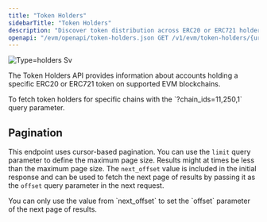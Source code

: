 ```yaml
---
title: "Token Holders"
sidebarTitle: "Token Holders"
description: "Discover token distribution across ERC20 or ERC721 holders, ranked by wallet value."
openapi: "/evm/openapi/token-holders.json GET /v1/evm/token-holders/{uri}"
---
```



![Type=holders Sv](/images/type=holders.svg)

The Token Holders API provides information about accounts holding a specific ERC20 or ERC721 token on supported EVM blockchains.

<Note>
To fetch token holders for specific chains with the `?chain_ids=11,250,1` query parameter.
</Note>

<Accordion title="Supported Chains">
  <SupportedChains endpoint="token_holders" />
</Accordion>

## Pagination

This endpoint uses cursor-based pagination.
You can use the `limit` query parameter to define the maximum page size.
Results might at times be less than the maximum page size.
The `next_offset` value is included in the initial response and can be used to fetch the next page of results by passing it as the `offset` query parameter in the next request.

<Warning>
  You can only use the value from `next_offset` to set the `offset` parameter of the next page of results.
</Warning>
